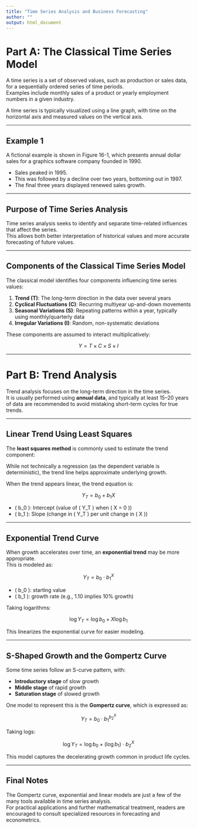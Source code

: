 ```yaml
---
title: "Time Series Analysis and Business Forecasting"
author: ""
output: html_document
---
```


# Part A: The Classical Time Series Model

A time series is a set of observed values, such as production or sales data, for a sequentially ordered series of time periods.  
Examples include monthly sales of a product or yearly employment numbers in a given industry.

A time series is typically visualized using a line graph, with time on the horizontal axis and measured values on the vertical axis.

---

## Example 1

A fictional example is shown in Figure 16-1, which presents annual dollar sales for a graphics software company founded in 1990.

- Sales peaked in 1995.
- This was followed by a decline over two years, bottoming out in 1997.
- The final three years displayed renewed sales growth.

---

## Purpose of Time Series Analysis

Time series analysis seeks to identify and separate time-related influences that affect the series.  
This allows both better interpretation of historical values and more accurate forecasting of future values.

---

## Components of the Classical Time Series Model

The classical model identifies four components influencing time series values:

1. **Trend (T)**: The long-term direction in the data over several years  
2. **Cyclical Fluctuations (C)**: Recurring multiyear up-and-down movements  
3. **Seasonal Variations (S)**: Repeating patterns within a year, typically using monthly/quarterly data  
4. **Irregular Variations (I)**: Random, non-systematic deviations

These components are assumed to interact multiplicatively:

$$
Y = T \times C \times S \times I
$$

---

# Part B: Trend Analysis

Trend analysis focuses on the long-term direction in the time series.  
It is usually performed using **annual data**, and typically at least 15–20 years of data are recommended to avoid mistaking short-term cycles for true trends.

---

## Linear Trend Using Least Squares

The **least squares method** is commonly used to estimate the trend component:

While not technically a regression (as the dependent variable is deterministic), the trend line helps approximate underlying growth.

When the trend appears linear, the trend equation is:

$$
Y_T = b_0 + b_1 X
$$

- \( b_0 \): Intercept (value of \( Y_T \) when \( X = 0 \))  
- \( b_1 \): Slope (change in \( Y_T \) per unit change in \( X \))  

---

## Exponential Trend Curve

When growth accelerates over time, an **exponential trend** may be more appropriate.  
This is modeled as:

$$
Y_T = b_0 \cdot b_1^X
$$

- \( b_0 \): starting value  
- \( b_1 \): growth rate (e.g., 1.10 implies 10% growth)

Taking logarithms:

$$
\log Y_T = \log b_0 + X \log b_1
$$

This linearizes the exponential curve for easier modeling.

---

## S-Shaped Growth and the Gompertz Curve

Some time series follow an S-curve pattern, with:

- **Introductory stage** of slow growth  
- **Middle stage** of rapid growth  
- **Saturation stage** of slowed growth  

One model to represent this is the **Gompertz curve**, which is expressed as:

$$
Y_T = b_0 \cdot b_1^{b_2^X}
$$

Taking logs:

$$
\log Y_T = \log b_0 + (\log b_1) \cdot b_2^X
$$

This model captures the decelerating growth common in product life cycles.

---

## Final Notes

The Gompertz curve, exponential and linear models are just a few of the many tools available in time series analysis.  
For practical applications and further mathematical treatment, readers are encouraged to consult specialized resources in forecasting and econometrics.
